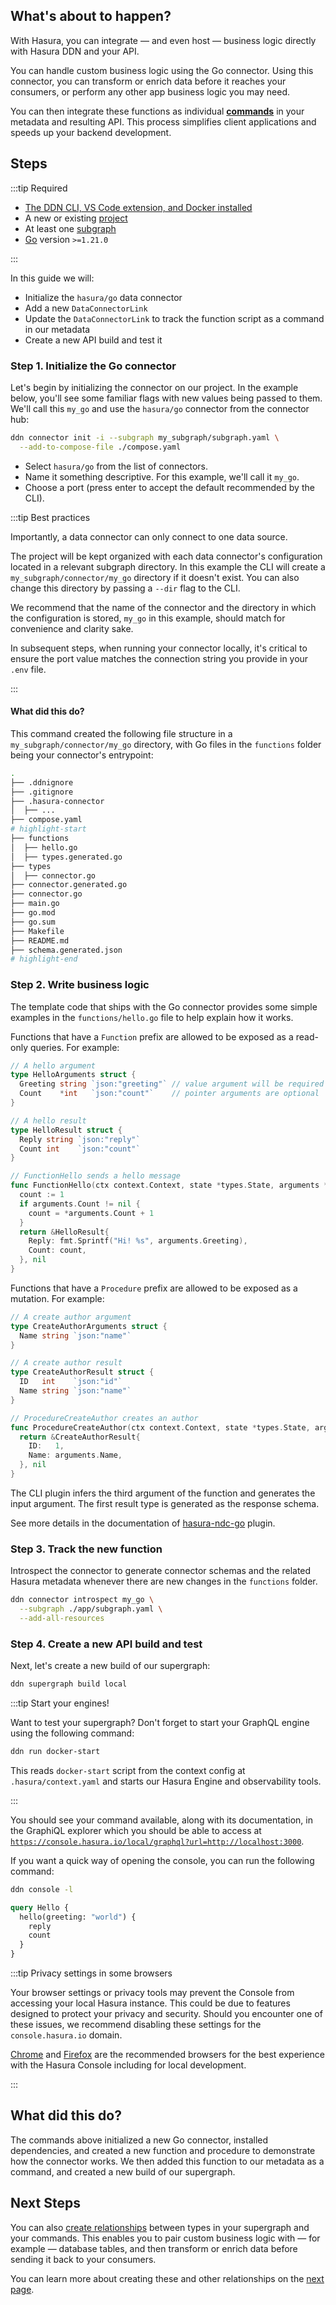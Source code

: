 
## What's about to happen?

With Hasura, you can integrate — and even host — business logic directly with Hasura DDN and your API.

You can handle custom business logic using the Go connector. Using this connector, you can transform or enrich data
before it reaches your consumers, or perform any other app business logic you may need.

You can then integrate these functions as individual [**commands**](/supergraph-modeling/commands.mdx) in your metadata
and resulting API. This process simplifies client applications and speeds up your backend development.

<Thumbnail src="/img/get-started/ERD/add-bizlogic.png" alt="Add business logic to your API" width="1000px" />

## Steps

:::tip Required

- [The DDN CLI, VS Code extension, and Docker installed](/getting-started/build/00-prerequisites.mdx)
- A new or existing [project](/getting-started/deployment/01-create-a-project.mdx)
- At least one [subgraph](/getting-started/build/02-init-subgraph.mdx)
- [Go](https://go.dev/) version `>=1.21.0`

:::

In this guide we will:

- Initialize the `hasura/go` data connector
- Add a new `DataConnectorLink`
- Update the `DataConnectorLink` to track the function script as a command in our metadata
- Create a new API build and test it

### Step 1. Initialize the Go connector

Let's begin by initializing the connector on our project. In the example below, you'll see some familiar flags with new
values being passed to them. We'll call this `my_go` and use the `hasura/go` connector from the connector hub:

```bash title="Run the following command:"
ddn connector init -i --subgraph my_subgraph/subgraph.yaml \
  --add-to-compose-file ./compose.yaml
```

- Select `hasura/go` from the list of connectors.
- Name it something descriptive. For this example, we'll call it `my_go`.
- Choose a port (press enter to accept the default recommended by the CLI).

:::tip Best practices

Importantly, a data connector can only connect to one data source.

The project will be kept organized with each data connector's configuration located in a relevant subgraph directory. In
this example the CLI will create a `my_subgraph/connector/my_go` directory if it doesn't exist. You can also change this
directory by passing a `--dir` flag to the CLI.

We recommend that the name of the connector and the directory in which the configuration is stored, `my_go` in this
example, should match for convenience and clarity sake.

In subsequent steps, when running your connector locally, it's critical to ensure the port value matches the connection
string you provide in your `.env` file.

:::

#### What did this do?

This command created the following file structure in a `my_subgraph/connector/my_go` directory, with Go files in the
`functions` folder being your connector's entrypoint:

```bash
.
├── .ddnignore
├── .gitignore
├── .hasura-connector
│  ├── ...
├── compose.yaml
# highlight-start
├── functions
│  ├── hello.go
│  ├── types.generated.go
├── types
│  ├── connector.go
├── connector.generated.go
├── connector.go
├── main.go
├── go.mod
├── go.sum
├── Makefile
├── README.md
├── schema.generated.json
# highlight-end
```

### Step 2. Write business logic

The template code that ships with the Go connector provides some simple examples in the `functions/hello.go` file to
help explain how it works.

Functions that have a `Function` prefix are allowed to be exposed as a read-only queries. For example:

```go
// A hello argument
type HelloArguments struct {
  Greeting string `json:"greeting"` // value argument will be required
  Count    *int   `json:"count"`    // pointer arguments are optional
}

// A hello result
type HelloResult struct {
  Reply string `json:"reply"`
  Count int    `json:"count"`
}

// FunctionHello sends a hello message
func FunctionHello(ctx context.Context, state *types.State, arguments *HelloArguments) (*HelloResult, error) {
  count := 1
  if arguments.Count != nil {
    count = *arguments.Count + 1
  }
  return &HelloResult{
    Reply: fmt.Sprintf("Hi! %s", arguments.Greeting),
    Count: count,
  }, nil
}
```

Functions that have a `Procedure` prefix are allowed to be exposed as a mutation. For example:

```go
// A create author argument
type CreateAuthorArguments struct {
  Name string `json:"name"`
}

// A create author result
type CreateAuthorResult struct {
  ID   int    `json:"id"`
  Name string `json:"name"`
}

// ProcedureCreateAuthor creates an author
func ProcedureCreateAuthor(ctx context.Context, state *types.State, arguments *CreateAuthorArguments) (*CreateAuthorResult, error) {
  return &CreateAuthorResult{
    ID:   1,
    Name: arguments.Name,
  }, nil
}
```

The CLI plugin infers the third argument of the function and generates the input argument. The first result type is
generated as the response schema.

See more details in the documentation of
[hasura-ndc-go](https://github.com/hasura/ndc-sdk-go/tree/main/cmd/hasura-ndc-go) plugin.

### Step 3. Track the new function

Introspect the connector to generate connector schemas and the related Hasura metadata whenever there are new changes in
the `functions` folder.

```bash
ddn connector introspect my_go \
  --subgraph ./app/subgraph.yaml \
  --add-all-resources
```

### Step 4. Create a new API build and test

Next, let's create a new build of our supergraph:

```bash
ddn supergraph build local
```

:::tip Start your engines!

Want to test your supergraph? Don't forget to start your GraphQL engine using the following command:

```bash title="Run:"
ddn run docker-start
```

This reads `docker-start` script from the context config at `.hasura/context.yaml` and starts our Hasura Engine and
observability tools.

:::

You should see your command available, along with its documentation, in the GraphiQL explorer which you should be able
to access at
[`https://console.hasura.io/local/graphql?url=http://localhost:3000`](https://console.hasura.io/local/graphql?url=http://localhost:3000).

If you want a quick way of opening the console, you can run the following command:

```bash title="Run:"
ddn console -l
```

```graphql title=" You can then test your new command with the following query:"
query Hello {
  hello(greeting: "world") {
    reply
    count
  }
}
```


:::tip Privacy settings in some browsers

Your browser settings or privacy tools may prevent the Console from accessing your local Hasura instance. This could be
due to features designed to protect your privacy and security. Should you encounter one of these issues, we recommend
disabling these settings for the `console.hasura.io` domain.

[Chrome](https://www.google.com/chrome/) and [Firefox](https://www.mozilla.org/en-US/firefox/new/) are the recommended
browsers for the best experience with the Hasura Console including for local development.

:::

## What did this do?

The commands above initialized a new Go connector, installed dependencies, and created a new function and procedure to
demonstrate how the connector works. We then added this function to our metadata as a command, and created a new build
of our supergraph.

## Next Steps

You can also [create relationships](/getting-started/build/07-create-a-relationship.mdx) between types in your
supergraph and your commands. This enables you to pair custom business logic with — for example — database tables, and
then transform or enrich data before sending it back to your consumers.

You can learn more about creating these and other relationships on the
[next page](/getting-started/build/07-create-a-relationship.mdx).
